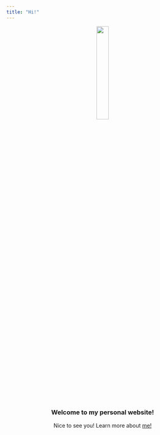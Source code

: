 ```yaml
---
title: "Hi!"
---
```



<center><img src = "IMG-6303.jpg" style = "width:25%">

### Welcome to my personal website!

Nice to see you! Learn more about [me!](about.html) 


